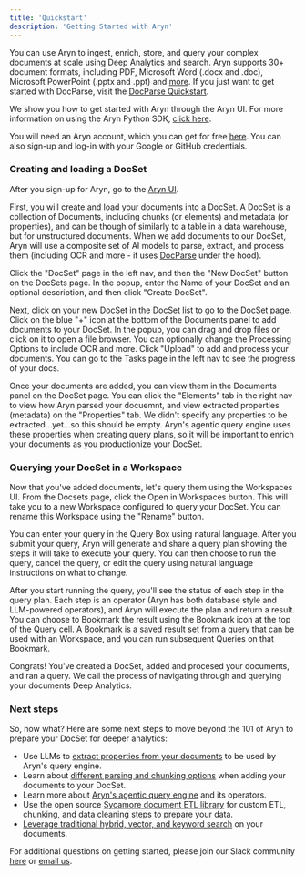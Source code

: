 ```yaml
---
title: 'Quickstart'
description: 'Getting Started with Aryn'
---
```


You can use Aryn to ingest, enrich, store, and query your complex documents at scale using Deep Analytics and search. Aryn supports 30+ document formats, including PDF, Microsoft Word (.docx and .doc), Microsoft PowerPoint (.pptx and .ppt) and [more](docparse/formats_supported). If you just want to get started with DocParse, visit the [DocParse Quickstart](docparse/quickstart).

We show you how to get started with Aryn through the Aryn UI. For more information on using the Aryn Python SDK, [click here](aryn-platform/loading_data).

You will need an Aryn account, which you can get for free [here](https://console.aryn.ai/signup/). You can also sign-up and log-in with your Google or GitHub credentials.

### Creating and loading a DocSet

After you sign-up for Aryn, go to the [Aryn UI](http://app.aryn.ai/). 

First, you will create and load your documents into a DocSet. A DocSet is a collection of Documents, including chunks (or elements) and metadata (or properties), and can be though of similarly to a table in a data warehouse, but for unstructured documents. When we add documents to our DocSet, Aryn will use a composite set of AI models to parse, extract, and process them (including OCR and more - it uses [DocParse](https://www.aryn.ai/docparse) under the hood).

Click the "DocSet" page in the left nav, and then the "New DocSet" button on the DocSets page. In the popup, enter the Name of your DocSet and an optional description, and then click "Create DocSet".

Next, click on your new DocSet in the DocSet list to go to the DocSet page. Click on the blue "+" icon at the bottom of the Documents panel to add documents to your DocSet. In the popup, you can drag and drop files or click on it to open a file browser. You can optionally change the Processing Options to include OCR and more. Click "Upload" to add and process your documents. You can go to the Tasks page in the left nav to see the progress of your docs.

Once your documents are added, you can view them in the Documents panel on the DocSet page. You can click the "Elements" tab in the right nav to view how Aryn parsed your docuemnt, and view extracted properties (metadata) on the "Properties" tab. We didn't specify any properties to be extracted...yet...so this should be empty. Aryn's agentic query engine uses these properties when creating query plans, so it will be important to enrich your documents as you productionize your DocSet.


### Querying your DocSet in a Workspace

Now that you've added documents, let's query them using the Workspaces UI. From the Docsets page, click the Open in Workspaces button. This will take you to a new Workspace configured to query your DocSet. You can rename this Workspace using the "Rename" button.

You can enter your query in the Query Box using natural language. After you submit your query, Aryn will generate and share a query plan showing the steps it will take to execute your query. You can then choose to run the query, cancel the query, or edit the query using natural language instructions on what to change.

After you start running the query, you'll see the status of each step in the query plan. Each step is an operator (Aryn has both database style and LLM-powered operators), and Aryn will execute the plan and return a result. You can choose to Bookmark the result using the Bookmark icon at the top of the Query cell. A Bookmark is a saved result set from a query that can be used with an Workspace, and you can run subsequent Queries on that Bookmark.

Congrats! You've created a DocSet, added and procesed your documents, and ran a query. We call the process of navigating through and querying your documents Deep Analytics.


### Next steps

So, now what? Here are some next steps to move beyond the 101 of Aryn to prepare your DocSet for deeper analytics:

* Use LLMs to [extract properties from your documents](aryn-platform/data-preparation/document_properties) to be used by Aryn's query engine.
* Learn about [different parsing and chunking options](docparse/processing_options) when adding your documents to your DocSet.
* Learn more about [Aryn's agentic query engine](aryn-platform/querying-data/deep-analytics/query_engine_overview) and its operators.
* Use the open source [Sycamore document ETL library](aryn-platform/data-preparation/sycamore_document_etl) for custom ETL, chunking, and data cleaning steps to prepare your data.
* [Leverage traditional hybrid, vector, and keyword search](aryn-platform/querying-data/search/using_search_ui) on your documents.


For additional questions on getting started, please join our Slack community [here](https://join.slack.com/t/sycamore-ulj8912/shared_invite/zt-23sv0yhgy-MywV5dkVQ~F98Aoejo48Jg) or [email us](mailto:info@aryn.ai).